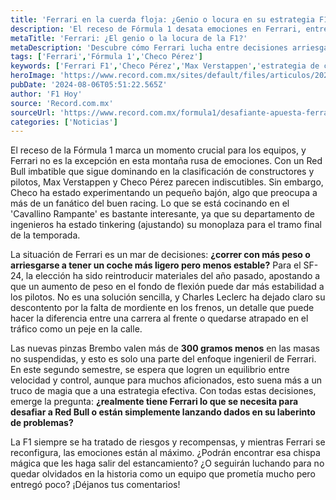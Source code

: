 ```yaml
---
title: 'Ferrari en la cuerda floja: ¿Genio o locura en su estrategia F1?'
description: 'El receso de Fórmula 1 desata emociones en Ferrari, entre ajustes arriesgados y la presión por desafiar a Red Bull. ¿Podrán encontrar la chispa mágica?'
metaTitle: 'Ferrari: ¿El genio o la locura de la F1?'
metaDescription: 'Descubre cómo Ferrari lucha entre decisiones arriesgadas y la presión de Red Bull. ¿Logrará encontrar la chispa mágica para brillar?'
tags: ['Ferrari','Fórmula 1','Checo Pérez']
keywords: ['Ferrari F1','Checo Pérez','Max Verstappen','estrategia de carreras','ajustes técnicos']
heroImage: 'https://www.record.com.mx/sites/default/files/articulos/2024/08/03/ferrari1.jpg'
pubDate: '2024-08-06T05:51:22.565Z'
author: 'F1 Hoy'
source: 'Record.com.mx'
sourceUrl: 'https://www.record.com.mx/formula1/desafiante-apuesta-ferrari-opta-por-aumentar-peso-en-busca-de-mejorar-el-sf-24'
categories: ['Noticias']
---
```

El receso de la Fórmula 1 marca un momento crucial para los equipos, y Ferrari no es la excepción en esta montaña rusa de emociones. Con un Red Bull imbatible que sigue dominando en la clasificación de constructores y pilotos, Max Verstappen y Checo Pérez parecen indiscutibles. Sin embargo, Checo ha estado experimentando un pequeño bajón, algo que preocupa a más de un fanático del buen racing. Lo que se está cocinando en el 'Cavallino Rampante' es bastante interesante, ya que su departamento de ingenieros ha estado tinkering (ajustando) su monoplaza para el tramo final de la temporada.

La situación de Ferrari es un mar de decisiones: **¿correr con más peso o arriesgarse a tener un coche más ligero pero menos estable?** Para el SF-24, la elección ha sido reintroducir materiales del año pasado, apostando a que un aumento de peso en el fondo de flexión puede dar más estabilidad a los pilotos. No es una solución sencilla, y Charles Leclerc ha dejado claro su descontento por la falta de mordiente en los frenos, un detalle que puede hacer la diferencia entre una carrera al frente o quedarse atrapado en el tráfico como un peje en la calle.

Las nuevas pinzas Brembo valen más de **300 gramos menos** en las masas no suspendidas, y esto es solo una parte del enfoque ingenieril de Ferrari. En este segundo semestre, se espera que logren un equilibrio entre velocidad y control, aunque para muchos aficionados, esto suena más a un truco de magia que a una estrategia efectiva. Con todas estas decisiones, emerge la pregunta: **¿realmente tiene Ferrari lo que se necesita para desafiar a Red Bull o están simplemente lanzando dados en su laberinto de problemas?**

La F1 siempre se ha tratado de riesgos y recompensas, y mientras Ferrari se reconfigura, las emociones están al máximo. ¿Podrán encontrar esa chispa mágica que les haga salir del estancamiento? ¿O seguirán luchando para no quedar olvidados en la historia como un equipo que prometía mucho pero entregó poco? ¡Déjanos tus comentarios!


